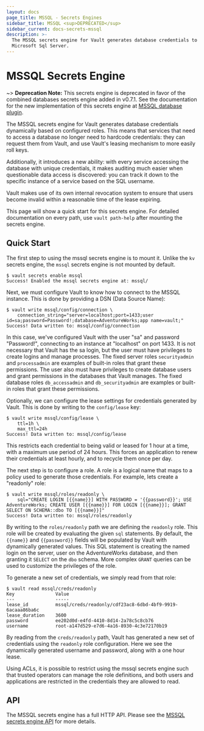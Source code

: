 ```yaml
---
layout: docs
page_title: MSSQL - Secrets Engines
sidebar_title: MSSQL <sup>DEPRECATED</sup>
sidebar_current: docs-secrets-mssql
description: >-
  The MSSQL secrets engine for Vault generates database credentials to access
  Microsoft Sql Server.
---
```


# MSSQL Secrets Engine

~> **Deprecation Note:** This secrets engine is deprecated in favor of the
combined databases secrets engine added in v0.7.1. See the documentation for
the new implementation of this secrets engine at
[MSSQL database plugin](/docs/secrets/databases/mssql.html).

The MSSQL secrets engine for Vault generates database credentials
dynamically based on configured roles. This means that services that need
to access a database no longer need to hardcode credentials: they can request
them from Vault, and use Vault's leasing mechanism to more easily roll keys.

Additionally, it introduces a new ability: with every service accessing
the database with unique credentials, it makes auditing much easier when
questionable data access is discovered: you can track it down to the specific
instance of a service based on the SQL username.

Vault makes use of its own internal revocation system to ensure that users
become invalid within a reasonable time of the lease expiring.

This page will show a quick start for this secrets engine. For detailed documentation
on every path, use `vault path-help` after mounting the secrets engine.

## Quick Start

The first step to using the mssql secrets engine is to mount it. Unlike the `kv`
secrets engine, the `mssql` secrets engine is not mounted by default.

```
$ vault secrets enable mssql
Success! Enabled the mssql secrets engine at: mssql/
```

Next, we must configure Vault to know how to connect to the MSSQL
instance. This is done by providing a DSN (Data Source Name):

```
$ vault write mssql/config/connection \
    connection_string="server=localhost;port=1433;user id=sa;password=Password!;database=AdventureWorks;app name=vault;"
Success! Data written to: mssql/config/connection
```

In this case, we've configured Vault with the user "sa" and password "Password!",
connecting to an instance at "localhost" on port 1433. It is not necessary
that Vault has the sa login, but the user must have privileges to create
logins and manage processes. The fixed server roles `securityadmin` and
`processadmin` are examples of built-in roles that grant these permissions. The
user also must have privileges to create database users and grant permissions in
the databases that Vault manages. The fixed database roles `db_accessadmin` and
`db_securityadmin` are examples or built-in roles that grant these permissions.

Optionally, we can configure the lease settings for credentials generated
by Vault. This is done by writing to the `config/lease` key:

```
$ vault write mssql/config/lease \
    ttl=1h \
    max_ttl=24h
Success! Data written to: mssql/config/lease
```

This restricts each credential to being valid or leased for 1 hour
at a time, with a maximum use period of 24 hours. This forces an
application to renew their credentials at least hourly, and to recycle
them once per day.

The next step is to configure a role. A role is a logical name that maps
to a policy used to generate those credentials. For example, lets create
a "readonly" role:

```
$ vault write mssql/roles/readonly \
    sql="CREATE LOGIN [{{name}}] WITH PASSWORD = '{{password}}'; USE AdventureWorks; CREATE USER [{{name}}] FOR LOGIN [{{name}}]; GRANT SELECT ON SCHEMA::dbo TO [{{name}}]"
Success! Data written to: mssql/roles/readonly
```

By writing to the `roles/readonly` path we are defining the `readonly` role.
This role will be created by evaluating the given `sql` statements. By
default, the `{{name}}` and `{{password}}` fields will be populated by
Vault with dynamically generated values. This SQL statement is creating
the named login on the server, user on the AdventureWorks database, and
then granting it `SELECT` on the `dbo` schema. More complex `GRANT` queries
can be used to customize the privileges of the role.

To generate a new set of credentials, we simply read from that role:

```
$ vault read mssql/creds/readonly
Key               Value
---               -----
lease_id          mssql/creds/readonly/cdf23ac8-6dbd-4bf9-9919-6acaaa86ba6c
lease_duration    3600
password          ee202d0d-e4fd-4410-8d14-2a78c5c8cb76
username          root-a147d529-e7d6-4a16-8930-4c3e72170b19
```

By reading from the `creds/readonly` path, Vault has generated a new
set of credentials using the `readonly` role configuration. Here we
see the dynamically generated username and password, along with a one
hour lease.

Using ACLs, it is possible to restrict using the mssql secrets engine such
that trusted operators can manage the role definitions, and both
users and applications are restricted in the credentials they are
allowed to read.

## API

The MSSQL secrets engine has a full HTTP API. Please see the
[MSSQL secrets engine API](/api/secret/mssql/index.html) for more
details.
